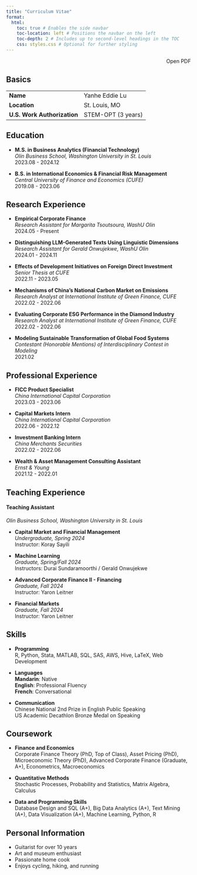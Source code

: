 ```yaml
---
title: "Curriculum Vitae"
format:
  html:
    toc: true # Enables the side navbar
    toc-location: left # Positions the navbar on the left
    toc-depth: 2 # Includes up to second-level headings in the TOC
    css: styles.css # Optional for further styling
---
```


<div style="text-align: right; margin-bottom: 20px;">
  <a href="cv.pdf" target="_blank" style="text-decoration: none;">
    <i class="fas fa-file-pdf" style="font-size: 1.5em; color: #d32f2f;"></i> Open PDF
  </a>
</div>

## Basics
<table style="border-collapse: collapse; width: 100%;">
  <tr>
    <td><strong>Name</strong></td>
    <td>Yanhe Eddie Lu</td>
  </tr>
  <tr>
    <td><strong>Location</strong></td>
    <td>St. Louis, MO</td>
  </tr>
  <tr>
    <td><strong>U.S. Work Authorization</strong></td>
    <td>STEM-OPT (3 years)</td>
  </tr>
</table>



## Education
- **M.S. in Business Analytics (Financial Technology)**  
  *Olin Business School, Washington University in St. Louis*  
  2023.08 - 2024.12  

- **B.S. in International Economics & Financial Risk Management**  
  *Central University of Finance and Economics (CUFE)*  
  2019.08 - 2023.06  



## Research Experience

- **Empirical Corporate Finance**  
  *Research Assistant for Margarita Tsoutsoura, WashU Olin*  
  2024.05 - Present  

- **Distinguishing LLM-Generated Texts Using Linguistic Dimensions**  
  *Research Assistant for Gerald Onwujekwe, WashU Olin*  
  2024.01 - 2024.11  

- **Effects of Development Initiatives on Foreign Direct Investment**  
  *Senior Thesis at CUFE*  
  2022.11 - 2023.05  

- **Mechanisms of China's National Carbon Market on Emissions**  
  *Research Analyst at International Institute of Green Finance, CUFE*  
  2022.02 - 2022.06  

- **Evaluating Corporate ESG Performance in the Diamond Industry**  
  *Research Analyst at International Institute of Green Finance, CUFE*  
  2022.02 - 2022.06  

- **Modeling Sustainable Transformation of Global Food Systems**  
  *Contestant (Honorable Mentions) of Interdisciplinary Contest in Modeling*  
  2021.02  




## Professional Experience

- **FICC Product Specialist**  
  *China International Capital Corporation*  
  2023.03 - 2023.06  

- **Capital Markets Intern**  
  *China International Capital Corporation*  
  2022.06 - 2022.12  

- **Investment Banking Intern**  
  *China Merchants Securities*  
  2022.02 - 2022.06  

- **Wealth & Asset Management Consulting Assistant**  
  *Ernst & Young*  
  2021.12 - 2022.01  




## Teaching Experience
#### Teaching Assistant  
*Olin Business School, Washington University in St. Louis*  

- **Capital Market and Financial Management**  
  *Undergraduate, Spring 2024*  
  Instructor: Koray Sayili

- **Machine Learning**  
  *Graduate, Spring/Fall 2024*  
  Instructors: Durai Sundaramoorthi / Gerald Onwujekwe

- **Advanced Corporate Finance II - Financing**  
  *Graduate, Fall 2024*  
  Instructor: Yaron Leitner 

- **Financial Markets**  
  *Graduate, Fall 2024*  
  Instructor: Yaron Leitner




## Skills

- **Programming**  
  R, Python, Stata, MATLAB, SQL, SAS, AWS, Hive, LaTeX, Web Development  

- **Languages**  
  **Mandarin**: Native  
  **English**: Professional Fluency  
  **French**: Conversational  

- **Communication**  
  Chinese National 2nd Prize in English Public Speaking  
  US Academic Decathlon Bronze Medal on Speaking  


## Coursework

- **Finance and Economics**  
  Corporate Finance Theory (PhD, Top of Class), Asset Pricing (PhD), Microeconomic Theory (PhD), Advanced Corporate Finance (Graduate, A+), Econometrics, Macroeconomics  

- **Quantitative Methods**  
  Stochastic Processes, Probability and Statistics, Matrix Algebra, Calculus  

- **Data and Programming Skills**  
  Database Design and SQL (A+), Big Data Analytics (A+), Text Mining (A+), Data Visualization (A+), Machine Learning, Python, R  



## Personal Information
- Guitarist for over 10 years  
- Art and museum enthusiast  
- Passionate home cook  
- Enjoys cycling, hiking, and running  
